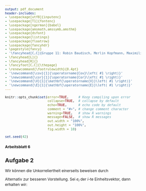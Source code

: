 ```yaml
---
output: pdf_document
header-includes: 
- \usepackage[utf8]{inputenc}
- \usepackage[T1]{fontenc}
- \usepackage[ngerman]{babel}
- \usepackage{amsmath,amssymb,amsthm}
- \usepackage{dsfont}
- \usepackage{listings}
- \usepackage{floatrow}
- \usepackage{fancyhdr}
- \pagestyle{fancy}
- '\fancyhead[C,C]{Gruppe 11: Robin Baudisch, Merlin Kopfmann, Maximilian Neudert}'
- \fancyhead[L]{}
- \fancyhead[R]{}
- \fancyfoot[C,C]{\thepage}
- \renewcommand{\footrulewidth}{0.4pt}
- '\newcommand{\cov}[1]{\operatorname{Cov}\left( #1 \right)}'
- '\newcommand{\cor}[1]{\operatorname{Cor}\left( #1 \right)}'
- '\newcommand{\V}[1]{\mathbf{\operatorname{V}}\left( #1 \right)}'
- '\newcommand{\E}[1]{\mathbf{\operatorname{E}}\left( #1 \right)}'
---
```


<style type="text/css">
body{
  font-size: 12px;
}
h1 {
  font-size: 18px;
}
h1 {
  font-size: 14px;
}
h1 {
  font-size: 12px;
}
</style>

```r
knitr::opts_chunk$set(error=TRUE,     # Keep compiling upon error
                      collapse=TRUE,  # collapse by default
                      echo=TRUE,      # echo code by default
                      comment = "#>", # change comment character
                      warning=TRUE,   # show R warnings
                      message=FALSE,  # show R messages
                      out.width = "100%",
                      out.height = "100%",
                      fig.width = 10)
```

<!---** Hochschule Darmstadt | Studiengang Data Science | Sommersemester 2019 **--->

```r
set.seed(42)
```

# Arbeitsblatt 6

## Aufgabe 2

Wir können die Unkorreliertheit einerseits beweisen durch

\begin{align}
\cov{Y_i, Y_j}
& = \cov{(A^T X)_i, (A^T X)_j} \\
& = \cov{A^T X}_{ij} \\
& = \left( A^T \cov{X} A \right)_{ij} \\
& = \left( A^T \Sigma A \right)_{ij} \\
& = \Lambda_{ij} \\
& = \begin{cases}
1, & i = j,\\
0, & \text{sonst}.
\end{cases}
\end{align}

Alternativ zur besseren Vorstellung.
Sei $e_i$ der $i$-te Einheitsvektor, dann erhalten wir:

\begin{align}
\cov{Y_i, Y_j}
& = \cov{(A^T X)_i, (A^T X)_j} \\
& = \cov{e_i^T A^T X, e_j^T A^T X} \\
& = e_i^T \cov{A^T X, A^T X} e_j \\
& = e_i^T A^T \cov{X, X} A e_j \\
& = e_i^T A^T \Sigma A e_j \\
& = e_i^T \Lambda e_j \\
& = \Lambda_i e_j \\
& = \Lambda_{ij}
& = \begin{cases}
1, & i = j,\\
0, & \text{sonst}.
\end{cases}
\end{align}














